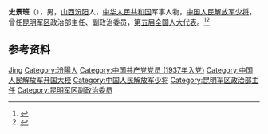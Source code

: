 '''史景班'''（{{bd|1918年||2001年}}），男，[[山西|山西]][[汾阳|汾阳]]人，[[中华人民共和国|中华人民共和国]]军事人物，[[中国人民解放军少将|中国人民解放军少将]]，曾任[[昆明军区|昆明军区]]政治部主任、副政治委员，[[第五届全国人大代表|第五届全国人大代表]]。<ref>{{Cite book|title=中国抗日战争人物大词典|author=刘景泉主编; 沈久泉, 王凯捷, 李卓副主编|publisher=天津大学出版社|year=1999|isbn=|location=|pages=}}</ref><ref>{{Cite book|title=中华军事人物大辞典|author=吴如蒿著; 陈策才, 张光彩, 赵功德等副主编|publisher=新华出版社|year=1989|isbn=|location=北京|pages=}}</ref>

== 参考资料 ==
{{reflist}}

{{中国人物小作品}}

{{Authority control}}
{{DEFAULTSORT:Shi史}}
[[Category:史姓|Jing]]
[[Category:汾陽人|Category:汾陽人]]
[[Category:中国共产党党员_(1937年入党)|Category:中国共产党党员 (1937年入党)]]
[[Category:中国人民解放军开国大校|Category:中国人民解放军开国大校]]
[[Category:中国人民解放军少将|Category:中国人民解放军少将]]
[[Category:昆明军区政治部主任|Category:昆明军区政治部主任]]
[[Category:昆明军区副政治委员|Category:昆明军区副政治委员]]